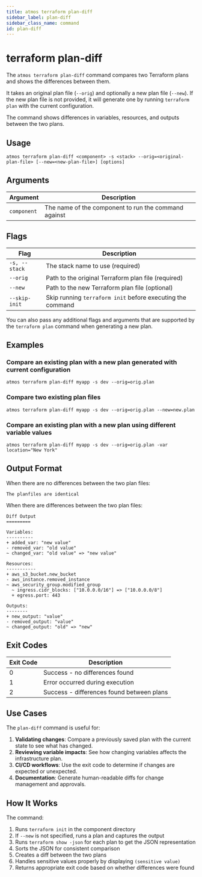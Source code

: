 ```yaml
---
title: atmos terraform plan-diff
sidebar_label: plan-diff
sidebar_class_name: command
id: plan-diff
---
```



# terraform plan-diff

The `atmos terraform plan-diff` command compares two Terraform plans and shows the differences between them.

It takes an original plan file (`--orig`) and optionally a new plan file (`--new`). If the new plan file is not provided, it will generate one by running `terraform plan` with the current configuration.

The command shows differences in variables, resources, and outputs between the two plans.

## Usage

```shell
atmos terraform plan-diff <component> -s <stack> --orig=<original-plan-file> [--new=<new-plan-file>] [options]
```

## Arguments

| Argument | Description |
|----------|-------------|
| `component` | The name of the component to run the command against |

## Flags

| Flag | Description |
|------|-------------|
| `-s, --stack` | The stack name to use (required) |
| `--orig` | Path to the original Terraform plan file (required) |
| `--new` | Path to the new Terraform plan file (optional) |
| `--skip-init` | Skip running `terraform init` before executing the command |

You can also pass any additional flags and arguments that are supported by the `terraform plan` command when generating a new plan.

## Examples

### Compare an existing plan with a new plan generated with current configuration

```shell
atmos terraform plan-diff myapp -s dev --orig=orig.plan
```

### Compare two existing plan files

```shell
atmos terraform plan-diff myapp -s dev --orig=orig.plan --new=new.plan
```

### Compare an existing plan with a new plan using different variable values

```shell
atmos terraform plan-diff myapp -s dev --orig=orig.plan -var location="New York"
```

## Output Format

When there are no differences between the two plan files:

```text
The planfiles are identical
```

When there are differences between the two plan files:

```text
Diff Output
=========

Variables:
----------
+ added_var: "new value"
- removed_var: "old value"
~ changed_var: "old value" => "new value"

Resources:
-----------
+ aws_s3_bucket.new_bucket
- aws_instance.removed_instance
~ aws_security_group.modified_group
  ~ ingress.cidr_blocks: ["10.0.0.0/16"] => ["10.0.0.0/8"]
  + egress.port: 443

Outputs:
--------
+ new_output: "value"
- removed_output: "value"
~ changed_output: "old" => "new"
```

## Exit Codes

| Exit Code | Description |
|-----------|-------------|
| 0 | Success - no differences found |
| 1 | Error occurred during execution |
| 2 | Success - differences found between plans |

## Use Cases

The `plan-diff` command is useful for:

1. **Validating changes**: Compare a previously saved plan with the current state to see what has changed.
2. **Reviewing variable impacts**: See how changing variables affects the infrastructure plan.
3. **CI/CD workflows**: Use the exit code to determine if changes are expected or unexpected.
4. **Documentation**: Generate human-readable diffs for change management and approvals.

## How It Works

The command:

1. Runs `terraform init` in the component directory
2. If `--new` is not specified, runs a plan and captures the output
3. Runs `terraform show -json` for each plan to get the JSON representation
4. Sorts the JSON for consistent comparison
5. Creates a diff between the two plans
6. Handles sensitive values properly by displaying `(sensitive value)`
7. Returns appropriate exit code based on whether differences were found
